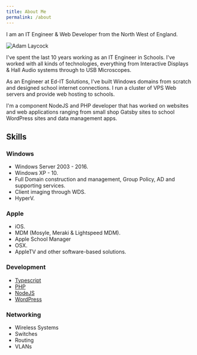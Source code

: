 ```yaml
---
title: About Me
permalink: /about
---
```

I am an IT Engineer & Web Developer from the North West of England.

![Adam Laycock](/img/profile.jpg)

I've spent the last 10 years working as an IT Engineer in Schools. I've worked with all kinds of technologies, everything from Interactive Displays & Hall Audio systems through to USB Microscopes.

As an Engineer at Ed-IT Solutions, I've built Windows domains from scratch and designed school internet connections. I run a cluster of VPS Web servers and provide web hosting to schools.

I'm a component NodeJS and PHP developer that has worked on websites and web applications ranging from small shop Gatsby sites to school WordPress sites and data management apps.

## Skills

### Windows

 - Windows Server 2003 - 2016.
 - Windows XP - 10.
 - Full Domain construction and management, Group Policy, AD and supporting services.
 - Client imaging through WDS.
 - HyperV.

### Apple

 - iOS.
 - MDM (Mosyle, Meraki & Lightspeed MDM).
 - Apple School Manager
 - OSX.
 - AppleTV and other software-based solutions.

### Development

 - [Typescript](/articles/typescript)
 - [PHP](/articles/php)
 - [NodeJS](/articles/node)
 - [WordPress](/articles/wordpress)

### Networking

 - Wireless Systems
 - Switches
 - Routing
 - VLANs
